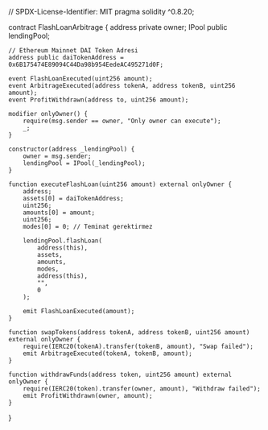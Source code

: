 // SPDX-License-Identifier: MIT
pragma solidity ^0.8.20;


contract FlashLoanArbitrage {
    address private owner;
    IPool public lendingPool;
    
    // Ethereum Mainnet DAI Token Adresi
    address public daiTokenAddress = 0x6B175474E89094C44Da98b954EedeAC495271d0F;

    event FlashLoanExecuted(uint256 amount);
    event ArbitrageExecuted(address tokenA, address tokenB, uint256 amount);
    event ProfitWithdrawn(address to, uint256 amount);

    modifier onlyOwner() {
        require(msg.sender == owner, "Only owner can execute");
        _;
    }

    constructor(address _lendingPool) {
        owner = msg.sender;
        lendingPool = IPool(_lendingPool);
    }

    function executeFlashLoan(uint256 amount) external onlyOwner {
        address;
        assets[0] = daiTokenAddress;
        uint256;
        amounts[0] = amount;
        uint256;
        modes[0] = 0; // Teminat gerektirmez

        lendingPool.flashLoan(
            address(this),
            assets,
            amounts,
            modes,
            address(this),
            "",
            0
        );

        emit FlashLoanExecuted(amount);
    }

    function swapTokens(address tokenA, address tokenB, uint256 amount) external onlyOwner {
        require(IERC20(tokenA).transfer(tokenB, amount), "Swap failed");
        emit ArbitrageExecuted(tokenA, tokenB, amount);
    }

    function withdrawFunds(address token, uint256 amount) external onlyOwner {
        require(IERC20(token).transfer(owner, amount), "Withdraw failed");
        emit ProfitWithdrawn(owner, amount);
    }
}

